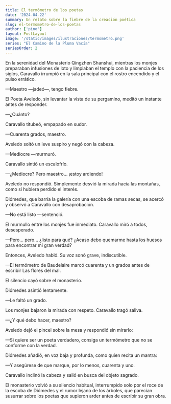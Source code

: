 ```yaml
---
title: El termómetro de los poetas
date: '2024-04-22'
summary: Un relato sobre la fiebre de la creación poética
slug: el-termometro-de-los-poetas
author: ['pino']
layout: PostLayout
image: '/static/images/ilustraciones/termometro.png'
series: "El Camino de la Pluma Vacía"
seriesOrder: 2
---
```


En la serenidad del Monasterio Qingzhen Shanshui, mientras los monjes preparaban infusiones de loto y limpiaban el templo con la paciencia de los siglos, Caravallo irrumpió en la sala principal con el rostro encendido y el pulso errático.

—Maestro —jadeó—, tengo fiebre.

El Poeta Aveledo, sin levantar la vista de su pergamino, meditó un instante antes de responder.

—¿Cuánto?

Caravallo titubeó, empapado en sudor.

—Cuarenta grados, maestro.

Aveledo soltó un leve suspiro y negó con la cabeza.

—Mediocre —murmuró.

Caravallo sintió un escalofrío.

—¿Mediocre? Pero maestro… ¡estoy ardiendo!

Aveledo no respondió. Simplemente desvió la mirada hacia las montañas, como si hubiera perdido el interés.

Diómedes, que barría la galería con una escoba de ramas secas, se acercó y observó a Caravallo con desaprobación.

—No está listo —sentenció.

El murmullo entre los monjes fue inmediato. Caravallo miró a todos, desesperado.

—Pero… pero… ¿listo para qué? ¿Acaso debo quemarme hasta los huesos para encontrar mi gran verdad?

Entonces, Aveledo habló. Su voz sonó grave, indiscutible.

—El termómetro de Baudelaire marcó cuarenta y un grados antes de escribir Las flores del mal.

El silencio cayó sobre el monasterio.

Diómedes asintió lentamente.

—Le faltó un grado.

Los monjes bajaron la mirada con respeto. Caravallo tragó saliva.

—¿Y qué debo hacer, maestro?

Aveledo dejó el pincel sobre la mesa y respondió sin mirarlo:

—Si quiere ser un poeta verdadero, consiga un termómetro que no se conforme con la verdad.

Diómedes añadió, en voz baja y profunda, como quien recita un mantra:

—Y asegúrese de que marque, por lo menos, cuarenta y uno.

Caravallo inclinó la cabeza y salió en busca del objeto sagrado.

El monasterio volvió a su silencio habitual, interrumpido solo por el roce de la escoba de Diómedes y el rumor lejano de los árboles, que parecían susurrar sobre los poetas que supieron arder antes de escribir su gran obra. 